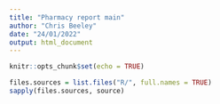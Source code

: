 ```yaml
---
title: "Pharmacy report main"
author: "Chris Beeley"
date: "24/01/2022"
output: html_document
---
```


```r
knitr::opts_chunk$set(echo = TRUE)

files.sources = list.files("R/", full.names = TRUE)
sapply(files.sources, source)

```

## 
